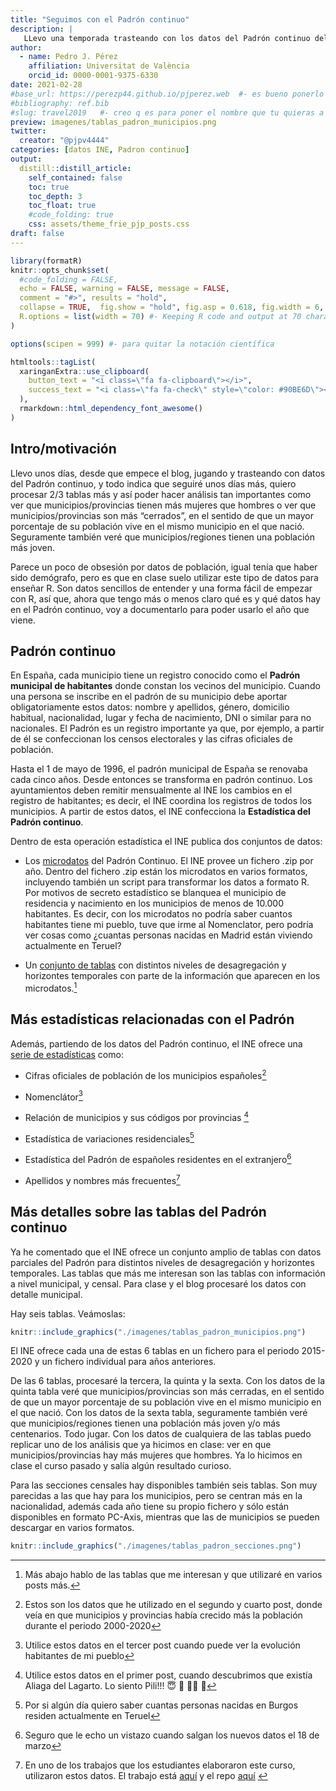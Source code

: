 ```yaml
---
title: "Seguimos con el Padrón continuo"
description: |
   LLevo una temporada trasteando con los datos del Padrón continuo del INE y me quedan al menos dos posts más. Son datos que suelo usar en clase, así que voy a documentar lo que sé ahora sobre el Padrón continuo. Seguro que lo aprovecharé el curso que viene!!
author:
  - name: Pedro J. Pérez
    affiliation: Universitat de València
    orcid_id: 0000-0001-9375-6330
date: 2021-02-28
#base_url: https://perezp44.github.io/pjperez.web  #- es bueno ponerlo
#bibliography: ref.bib
#slug: travel2019   #- creo q es para poner el nombre que tu quieras a la carpeta del post
preview: imagenes/tablas_padron_municipios.png
twitter:
  creator: "@pjpv4444"
categories: [datos INE, Padron continuo]
output:
  distill::distill_article:
    self_contained: false
    toc: true
    toc_depth: 3
    toc_float: true   
    #code_folding: true
    css: assets/theme_frie_pjp_posts.css 
draft: false
---
```


```r
library(formatR)
knitr::opts_chunk$set(
  #code_folding = FALSE,
  echo = FALSE, warning = FALSE, message = FALSE,
  comment = "#>", results = "hold",
  collapse = TRUE,  fig.show = "hold", fig.asp = 0.618, fig.width = 6, out.width = "70%", fig.align = "center",
  R.options = list(width = 70) #- Keeping R code and output at 70 characters wide (or less) is recommended for readability on a variety of devices and screen sizes.
)
```

```r
options(scipen = 999) #- para quitar la notación científica
```

```r
htmltools::tagList(
  xaringanExtra::use_clipboard(
    button_text = "<i class=\"fa fa-clipboard\"></i>",
    success_text = "<i class=\"fa fa-check\" style=\"color: #90BE6D\"></i>",
  ),
  rmarkdown::html_dependency_font_awesome()
)
```

## Intro/motivación

Llevo unos días, desde que empece el blog, jugando y trasteando con datos del Padrón continuo, y todo indica que seguiré unos días más, quiero procesar 2/3 tablas más y así poder hacer análisis tan importantes como ver que municipios/provincias tienen más mujeres que hombres o ver que municipios/provincias son más "cerrados", en el sentido de que un mayor porcentaje de su población vive en el mismo municipio en el que nació. Seguramente también veré que municipios/regiones tienen una población más joven.


Parece un poco de obsesión por datos de población, igual tenía que haber sido demógrafo, pero es que en clase suelo utilizar este tipo de datos para enseñar R. Son datos sencillos de entender y una forma fácil de empezar con R, así que, ahora que tengo más o menos claro qué es y qué datos hay en el Padrón continuo, voy a documentarlo para poder usarlo el año que viene.

## Padrón continuo

En España, cada municipio tiene un registro conocido como el **Padrón municipal de habitantes** donde constan los vecinos del municipio. Cuando una persona se inscribe en el padrón de su municipio debe aportar obligatoriamente estos datos: nombre y apellidos, género, domicilio habitual, nacionalidad, lugar y fecha de nacimiento, DNI o similar para no nacionales. El Padrón es un registro importante ya que, por ejemplo, a partir de él se confeccionan los censos electorales y las cifras oficiales de población. 

Hasta el 1 de mayo de 1996, el padrón municipal de España se renovaba cada cinco años. Desde entonces se transforma en padrón continuo. Los ayuntamientos deben remitir mensualmente al INE los cambios en el registro de habitantes; es decir, el INE coordina los registros de todos los municipios. A partir de estos datos, el INE confecciona la **Estadística del Padrón continuo**.

Dentro de esta operación estadística el INE publica dos conjuntos de datos:

- Los [microdatos](https://www.ine.es/dyngs/INEbase/es/operacion.htm?c=Estadistica_C&cid=1254736177012&menu=resultados&secc=1254736195462&idp=1254734710990#!tabs-1254736195462) del Padrón Continuo. El INE provee un fichero .zip por año. Dentro del fichero .zip están los microdatos en varios formatos, incluyendo también un script para transformar los datos a formato R. Por motivos de secreto estadístico se blanquea el municipio de residencia y nacimiento en los municipios de menos de 10.000 habitantes. Es decir, con los microdatos no podría saber cuantos habitantes tiene mi pueblo, tuve que irme al Nomenclator, pero podría ver cosas como ¿cuantas personas nacidas en Madrid están viviendo actualmente en Teruel?

- Un [conjunto de tablas](https://www.ine.es/dyngs/INEbase/es/operacion.htm?c=Estadistica_C&cid=1254736177012&menu=resultados&secc=1254736195462&idp=1254734710990#!tabs-1254736195461) con distintos niveles de desagregación y horizontes temporales con parte de la información que aparecen en los microdatos.^[Más abajo hablo de las tablas que me interesan y que utilizaré en varios posts más.]


## Más estadísticas relacionadas con el Padrón

Además, partiendo de los datos del Padrón continuo, el INE ofrece una [serie de estadísticas](https://www.ine.es/dyngs/INEbase/es/categoria.htm?c=Estadistica_P&cid=1254734710984) como: 
  
  - Cifras oficiales de población de los municipios españoles^[Estos son los datos que he utilizado en el segundo y cuarto post, donde veía en que municipios y provincias había crecido más la población durante el periodo 2000-2020]   

- Nomenclátor^[Utilice estos datos en el tercer post cuando puede ver la evolución habitantes de mi pueblo]  
- Relación de municipios y sus códigos por provincias ^[Utilice estos datos en el primer post, cuando descubrimos que existía Aliaga del Lagarto. Lo siento Pili!!!  😇   🤣 🦎🦎 🤣]

- Estadística de variaciones residenciales^[Por si algún día quiero saber cuantas personas nacidas en Burgos residen actualmente en Teruel] 

- Estadística del Padrón de españoles residentes en el extranjero^[Seguro que le echo un vistazo cuando salgan los nuevos datos el 18 de marzo]

- Apellidos y nombres más frecuentes^[En uno de los trabajos que los estudiantes elaboraron este curso, utilizaron estos datos. El trabajo está [aquí](https://dasdfg098.github.io/trabajo_BigData_equipo/) y el repo [aquí](https://github.com/dasdfg098/trabajo_BigData_equipo) ]



## Más detalles sobre las tablas del Padrón continuo

Ya he comentado que el INE ofrece un conjunto amplio de tablas con datos parciales del Padrón para distintos niveles de desagregación y horizontes temporales. Las tablas que más me interesan son las tablas con información  a nivel municipal, y censal. Para clase y el blog procesaré los datos con detalle municipal.

Hay seis tablas. Veámoslas:

```r
knitr::include_graphics("./imagenes/tablas_padron_municipios.png")
```

El INE ofrece cada una de estas 6 tablas en un fichero para el periodo 2015-2020 y un fichero individual para años anteriores. 

De las 6 tablas, procesaré la tercera, la quinta y la  sexta. Con los datos de la quinta tabla veré que municipios/provincias son más cerradas, en el sentido de que un mayor porcentaje de su población vive en el mismo municipio en el que nació. Con los datos de la sexta tabla, seguramente también veré que municipios/regiones tienen una población más joven y/o más centenarios. Todo jugar. Con los datos de cualquiera de las tablas puedo replicar uno de los análisis que ya hicimos en clase: ver en que municipios/provincias hay más mujeres que hombres. Ya lo hicimos en clase el curso pasado y salía algún resultado curioso.

Para las secciones censales hay disponibles también seis tablas. Son muy parecidas a las que hay para los municipios, pero se centran más en la nacionalidad, además cada año tiene su propio fichero y sólo están disponibles en formato PC-Axis, mientras que las de municipios se pueden descargar en varios formatos.


```r
knitr::include_graphics("./imagenes/tablas_padron_secciones.png")
```



